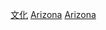 {{Commonscat|Culture of Arizona}}

[[Category:亚利桑那州|文化]]
[[Category:美國各州文化|Arizona]]
[[Category:美國西部文化|Arizona]]